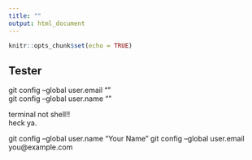 ```yaml
---
title: ""
output: html_document
---
```


```r
knitr::opts_chunk$set(echo = TRUE)
```

## Tester

git config --global user.email ""  
git config --global user.name ""

terminal not shell!!  
heck ya.

git config --global user.name "Your Name"
git config --global user.email you@example.com
